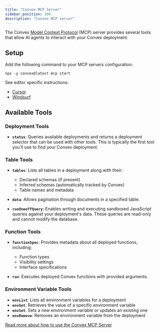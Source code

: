 ```yaml
---
title: "Convex MCP Server"
sidebar_position: 300
description: "Convex MCP server"
---
```


The Convex
[Model Context Protocol](https://docs.cursor.com/context/model-context-protocol)
(MCP) server provides several tools that allow AI agents to interact with your
Convex deployment.

## Setup

Add the following command to your MCP servers configuration:

`npx -y convex@latest mcp start`

See editor specific instructions:

- [Cursor](/docs/ai/using-cursor.mdx#setup-the-convex-mcp-server)
- [Windsurf](/docs/ai/using-windsurf.mdx#setup-the-convex-mcp-server)

## Available Tools

### Deployment Tools

- **`status`**: Queries available deployments and returns a deployment selector
  that can be used with other tools. This is typically the first tool you'll use
  to find your Convex deployment.

### Table Tools

- **`tables`**: Lists all tables in a deployment along with their:

  - Declared schemas (if present)
  - Inferred schemas (automatically tracked by Convex)
  - Table names and metadata

- **`data`**: Allows pagination through documents in a specified table.

- **`runOneoffQuery`**: Enables writing and executing sandboxed JavaScript
  queries against your deployment's data. These queries are read-only and cannot
  modify the database.

### Function Tools

- **`functionSpec`**: Provides metadata about all deployed functions, including:

  - Function types
  - Visibility settings
  - Interface specifications

- **`run`**: Executes deployed Convex functions with provided arguments.

### Environment Variable Tools

- **`envList`**: Lists all environment variables for a deployment
- **`envGet`**: Retrieves the value of a specific environment variable
- **`envSet`**: Sets a new environment variable or updates an existing one
- **`envRemove`**: Removes an environment variable from the deployment

[Read more about how to use the Convex MCP Server](https://stack.convex.dev/convex-mcp-server)
